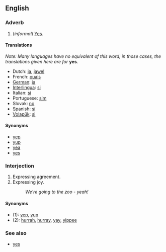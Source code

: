 ==English==
=== Adverb ===
#(''informal'') [[Yes]].

==== Translations ====
''Note: Many languages have no equivalent of this word; in those cases, the translations given here are for'' '''yes'''.

*Dutch: [[ja#Dutch|ja]], [[jawel]]
*French: [[ouais]]
*[[German]]: [[ja]]
*[[Interlingua]]: [[si#Interlingua|si]]
*Italian: [[si#Italian|si]]
*Portuguese: [[sim]]
*Slovak: [[no#Slovak|no]] <!-- Yes, this is in the right place, no means yeah or yep in Slovak -->
*Spanish: [[sí]]
*[[Volapük]]: [[si#Volapük|si]]

====Synonyms====
*[[yep]] 
*[[yup]]
*[[yea]]
*[[yes]]

===Interjection===
#Expressing agreement.
#Expressing joy.
#:''We're going to the zoo - yeah!''

====Synonyms====
*(1): [[yep]], [[yup]]
*(2): [[hurrah]], [[hurray]], [[yay]], [[yippee]] <!--etc-->

=== See also ===
*[[yes]]
